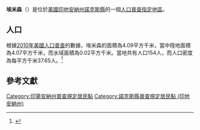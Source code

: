 {{noteTA
|G1=USState
|G2=地名
|G3=Unit
}}
{{Infobox settlement
|official_name            = 埃米森
|native_name = Emison
|settlement_type          = [[人口普查指定地區|人口普查指定地區]]
|image_skyline            = Knox County Indiana Incorporated and Unincorporated areas Emison Highlighted 1821124.svg
|imagesize                = 250px
|image_map                = 
|mapsize                  = 
|pushpin_map              = USA Indiana 
|pushpin_label            = 埃米森
|pushpin_label_position   = top
|pushpin_map_caption      = 埃米森在印地安納州的位置
|subdivision_type         = [[世界政區索引|國家]]
|subdivision_type1        = [[美国州份|州份]]
|subdivision_type2        = [[印地安納州行政区划|縣]]
|subdivision_name         = [[美国|美国]]
|subdivision_name1        = [[印地安納州|印地安納州]]
|subdivision_name2        = [[諾克斯縣_(印地安納州)|諾克斯縣]]
|elevation_ft             = 463
|elevation_m              = 141
|timezone                 = [[北美东部时区|北美东部时区]]
|area_total_km2           = 4.09
|area_land_km2            = 4.07
|area_water_km2           = 0.02
|area_total_sq_mi         = 
|area_land_sq_mi          = 
|area_water_sq_mi         = 
|population_as_of         = [[2010年美國人口普查|2010]]
|population_footnotes     = 
|population_total         = 154
|population_density_km2   = auto
|population_density_sq_mi = auto
|utc_offset               = -5
|coordinates              = {{coord|38|48|18|N|87|27|29|W|display=inline,title}}
| coor_pinpoint           = 
| coordinates_footnotes   = 
|timezone_DST             = EDT
|utc_offset_DST           = -4
|postal_code_type         = [[美國郵區編號|郵區編號]]
|postal_code              = 47561
|area_code                = {{link-en|电话区号812|Area code 812|812}}
|blank_name = [[地名信息系统|GNIS ID]]
|blank_info = 434167<ref name="GNIS">{{cite gnis|434167|Emison}}</ref>
}}
'''埃米森'''（{{lang-en|Emison}}）是位於[[美國|美國]][[印地安納州|印地安納州]][[諾克斯縣_(印地安納州)|諾克斯縣]]的一個[[人口普查指定地區|人口普查指定地區]]。

== 人口 ==
根據[[2010年美國人口普查|2010年美國人口普查]]的數據，埃米森的面積為4.09平方千米，當中陸地面積為4.07平方千米，而水域面積為0.02平方千米。當地共有人口154人，而人口密度為每平方千米37.65人。<ref name="GR8">{{cite web|url=http://factfinder2.census.gov|publisher=[[美国人口调查局|美国人口调查局]]|accessdate=2011-05-14|title=American FactFinder|archive-date=2013-09-11|archive-url=https://web.archive.org/web/20130911234518/http://factfinder2.census.gov/|dead-url=no}}</ref>

== 參考文獻 ==
{{reflist}}

{{諾克斯縣 (印地安納州)}}

{{DEFAULTSORT:Emison, Indiana}}
[[Category:印第安納州普查規定居民點|Category:印第安納州普查規定居民點]]
[[Category:諾克斯縣普查規定居民點_(印地安納州)|Category:諾克斯縣普查規定居民點 (印地安納州)]]

{{Indiana-geo-stub}}